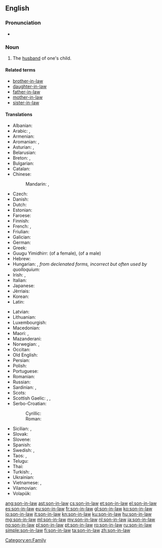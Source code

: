 ==English==

===Pronunciation===
* {{audio|en-us-son-in-law.ogg|Audio (US)}}

===Noun===
{{en-noun|head=[[son]][[-in-law]]|sons-in-law}}

# The [[husband]] of one's child.

====Related terms====
* [[brother-in-law]]
* [[daughter-in-law]]
* [[father-in-law]]
* [[mother-in-law]]
* [[sister-in-law]]

====Translations====
{{trans-top|son-in-law}}
* Albanian: {{t|sq|dhëndër|m}}
* Arabic: {{t|ar|زوج الابنة|m|tr=zawj al-íbna|sc=Arab}}, {{t|ar|صهر|m|tr=ṣihr|sc=Arab}}
* Armenian: {{t|hy|փեսա|tr=p’esa}}
* Aromanian: {{t|rup|dzinire|m}}, {{t|rup|dziniri|m}}
* Asturian: {{t|ast|xenru|m}}, {{t|ast|xenral|m}}
* Belarusian: {{t|be|зяць|m|sc=Cyrl}}
* Breton: {{t+|br|mab-kaer|m}}, {{t+|br|deuñv|m}}
* Bulgarian: {{t+|bg|зет|m|sc=Cyrl}}
* Catalan: {{t|ca|gendre|m}}
* Chinese:
*: Mandarin: {{t+|cmn|女婿|tr=nǚxu|sc=Hani}}, {{t+|cmn|婿|tr=xù|sc=Hani}}
* Czech: {{t+|cs|zeť|m}}
* Danish: {{t+|da|svigersøn|c}}
* Dutch: {{t+|nl|schoonzoon|m}}
* Estonian: {{t|et|väimees}}
* Faroese: {{t|fo|versonur|m}}
* Finnish: {{t+|fi|vävy}}
* French: {{t+|fr|beau-fils|m}}, {{t+|fr|gendre|m}}
* Friulian: {{t|fur|ginar|m}}
* Galician: {{t+|gl|xenro|m}}
* German: {{t+|de|Schwiegersohn|m}}
* Greek: {{t+|el|γαμπρός|m|tr=gamprós}}
* Guugu Yimidhirr: {{t|kky|biidyirr}} (of a female), {{t|kky|ngalaadhin}} (of a male)
* Hebrew: {{t+|he|חָתָן|m|tr=khatan}}
* Hungarian: {{t+|hu|vő}}, ''from declenated forms, incorrect but often used by quolloquium:'' {{t+|hu|vej}}
* Irish: {{t|ga|cliamhain|m}}, {{t|ga|cliamhaineacha|p}}
* Italian: {{t+|it|genero|m}}
* Japanese: {{t+|ja|婿|tr=むこ, muko}}
* Jèrriais: {{t|roa-jer|bieau-fis|m}}
* Korean: {{t+|ko|사위|tr=sawi|sc=Kore}}
* Latin: {{t+|la|gener|m}}
{{trans-mid}}
* Latvian: {{t+|lv|znots|m}}
* Lithuanian: {{t|lt|žentas|m}}
* Luxembourgish: {{t|lb|Eedem|m}}
* Macedonian: {{t|mk|зет|m|sc=Cyrl}}
* Maori: {{t|mi|hunaonga}}, {{t|mi|hunōnga}}
* Mazanderani: {{t|mzn|زاما|tr=zāmā}} {{qualifier|Tonekabon}}
* Norwegian: {{t+|no|svigersønn}}, {{t|no|måg}}
* Occitan: {{t+|oc|gendre|m}}
* Old English: {{t|ang|āþum|m}}
* Persian: {{t+|fa|داماد|tr=dâmâd|sc=fa-Arab}}
* Polish: {{t+|pl|zięć|m}}
* Portuguese: {{t+|pt|genro|m}}
* Romanian: {{t+|ro|ginere|m}}
* Russian: {{t+|ru|зять|m}}
* Sardinian: {{t|sc|géneru|m}}, {{t|sc|génniru|m}}
* Scots: {{t|sco|guid-son}}
* Scottish Gaelic: {{t|gd|mac-cèile|m}}, {{t|gd|ban-sgoth|m}}, {{t|gd|cliamhainn|m}}
* Serbo-Croatian:
*: Cyrillic: {{t|sh|зет|m}}
*: Roman: {{t|sh|zet|m}}
* Sicilian: {{t+|scn|ienniru|m}}, {{t+|scn|jenniru|m}}
* Slovak: {{t|sk|zať|m}}
* Slovene: {{t+|sl|zet|m}}
* Spanish: {{t+|es|yerno|m}}
* Swedish: {{t+|sv|svärson|c}}, {{t+|sv|måg|c}}
* Taos: {{t|twf|tà’ána}}, {{t|twf|ȕ’úna}}
* Telugu: {{t+|te|అల్లుడు|tr=alluḍu}}
* Thai: {{t|th|ลูกเขย|tr=loog-keuy|sc=Thai}}
* Turkish: {{t+|tr|damat}}, {{t+|tr|güveyi}}
* Ukrainian: {{t|uk|зять|m|sc=Cyrl}}
* Vietnamese: {{t+|vi|rể}}, {{t|vi|con rể}}
* Vilamovian: {{t|wym|adum}}
* Volapük: {{t+|vo|lüson}}
{{trans-bottom}}

[[Category:en:Family]]

[[ang:son-in-law]]
[[ast:son-in-law]]
[[cs:son-in-law]]
[[et:son-in-law]]
[[el:son-in-law]]
[[es:son-in-law]]
[[eu:son-in-law]]
[[fr:son-in-law]]
[[gl:son-in-law]]
[[ko:son-in-law]]
[[io:son-in-law]]
[[it:son-in-law]]
[[kn:son-in-law]]
[[ku:son-in-law]]
[[hu:son-in-law]]
[[mg:son-in-law]]
[[ml:son-in-law]]
[[my:son-in-law]]
[[nl:son-in-law]]
[[ja:son-in-law]]
[[no:son-in-law]]
[[pl:son-in-law]]
[[pt:son-in-law]]
[[ro:son-in-law]]
[[ru:son-in-law]]
[[simple:son-in-law]]
[[fi:son-in-law]]
[[ta:son-in-law]]
[[zh:son-in-law]]